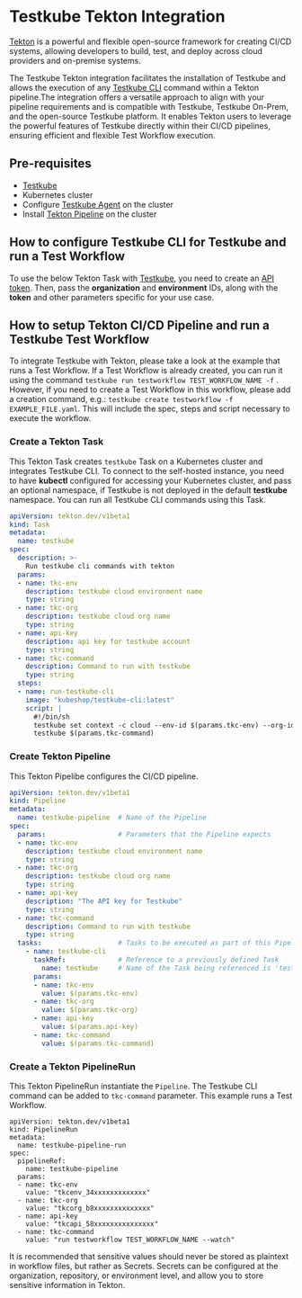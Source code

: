 # Testkube Tekton Integration

[Tekton](https://tekton.dev) is a powerful and flexible open-source framework for creating CI/CD systems, allowing
developers to build, test, and deploy across cloud providers and on-premise systems.

The Testkube Tekton integration facilitates the installation of Testkube and allows the execution of any [Testkube CLI](https://docs.testkube.io/cli/testkube)
command within a Tekton pipeline.The integration offers a versatile approach to align with your pipeline requirements and is compatible with Testkube,
Testkube On-Prem, and the open-source Testkube platform. It enables Tekton users to leverage the powerful features of Testkube directly within their
  CI/CD pipelines, ensuring efficient and flexible Test Workflow execution.

## Pre-requisites

* [Testkube](https://app.testkube.io/)
* Kubernetes cluster
* Configure [Testkube Agent](./install/multi-cluster.md) on the cluster
* Install [Tekton Pipeline](https://tekton.dev/docs/installation/pipelines/#installation) on the cluster

## How to configure Testkube CLI for Testkube and run a Test Workflow

To use the below Tekton Task with [Testkube](https://app.testkube.io/), you need to create an [API token](../../testkube-pro/articles/organization-management/#api-tokens).
Then, pass the **organization** and **environment** IDs, along with the **token** and other parameters specific for your use case.

## How to setup Tekton CI/CD Pipeline and run a Testkube Test Workflow

To integrate Testkube with Tekton, please take a look at the example that runs a Test Workflow. If a Test Workflow is already created, you can run it using the command `testkube run testworkflow TEST_WORKFLOW_NAME -f` .
However, if you need to create a Test Workflow in this workflow, please add a creation command, e.g.: `testkube create testworkflow -f EXAMPLE_FILE.yaml`.
This will include the spec, steps and script necessary to execute the workflow.

### Create a Tekton Task

This Tekton Task creates `testkube` Task on a Kubernetes cluster and integrates Testkube CLI. To connect to the self-hosted instance, you need to have **kubectl**
configured for accessing your Kubernetes cluster, and pass an optional namespace, if Testkube is not deployed in the default **testkube** namespace. You can run
all Testkube CLI commands using this Task.

```yaml
apiVersion: tekton.dev/v1beta1
kind: Task
metadata:
  name: testkube
spec:
  description: >-
    Run testkube cli commands with tekton
  params:
  - name: tkc-env
    description: testkube cloud environment name
    type: string
  - name: tkc-org
    description: testkube cloud org name
    type: string
  - name: api-key
    description: api key for testkube account
    type: string
  - name: tkc-command
    description: Command to run with testkube
    type: string
  steps:
  - name: run-testkube-cli
    image: "kubeshop/testkube-cli:latest"
    script: |
      #!/bin/sh
      testkube set context -c cloud --env-id $(params.tkc-env) --org-id $(params.tkc-org) -k $(params.api-key)
      testkube $(params.tkc-command)
```

### Create Tekton Pipeline

This Tekton Pipelibe configures the CI/CD pipeline.

```yaml
apiVersion: tekton.dev/v1beta1
kind: Pipeline
metadata:
  name: testkube-pipeline  # Name of the Pipeline
spec:
  params:                  # Parameters that the Pipeline expects
  - name: tkc-env
    description: testkube cloud environment name
    type: string
  - name: tkc-org
    description: testkube cloud org name
    type: string
  - name: api-key
    description: "The API key for Testkube"
    type: string
  - name: tkc-command
    description: Command to run with testkube
    type: string
  tasks:                   # Tasks to be executed as part of this Pipeline
    - name: testkube-cli
      taskRef:             # Reference to a previously defined Task
        name: testkube     # Name of the Task being referenced is 'testkube'
      params:
      - name: tkc-env
        value: $(params.tkc-env)
      - name: tkc-org
        value: $(params.tkc-org)
      - name: api-key
        value: $(params.api-key)
      - name: tkc-command
        value: $(params.tkc-command)
```
### Create a Tekton PipelineRun

This Tekton PipelineRun instantiate the `Pipeline`. The Testkube CLI command can be added to `tkc-command` parameter. This example runs a Test Workflow.

```
apiVersion: tekton.dev/v1beta1
kind: PipelineRun
metadata:
  name: testkube-pipeline-run
spec:
  pipelineRef:
    name: testkube-pipeline
  params:
  - name: tkc-env
    value: "tkcenv_34xxxxxxxxxxxxx"
  - name: tkc-org
    value: "tkcorg_b8xxxxxxxxxxxxxx"
  - name: api-key
    value: "tkcapi_58xxxxxxxxxxxxxxx"
  - name: tkc-command
    value: "run testworkflow TEST_WORKFLOW_NAME --watch"
```

It is recommended that sensitive values should never be stored as plaintext in workflow files, but rather as Secrets.
Secrets can be configured at the organization, repository, or environment level, and allow you to store sensitive information in Tekton.



